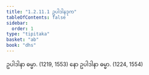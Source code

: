 ```yaml
---
title: "1.2.11.1 ဥပါဒါနဒုက"
tableOfContents: false
sidebar:
  order: 1
type: "tipitaka"
basket: "ab"
book: "dhs"
---
```



<DynamicBreadcrumb />

<Division number="91" book="dhs" e="ch" v="29" p="12">

<Paragraph number="215" book="dhs">
ဥပါဒါနာ ဓမ္မာ. (<Emphasis>1219, 1553</Emphasis>)
</Paragraph>

<Paragraph number="216" book="dhs">
နော ဥပါဒါနာ ဓမ္မာ. (<Emphasis>1224, 1554</Emphasis>)
</Paragraph>
</Division>